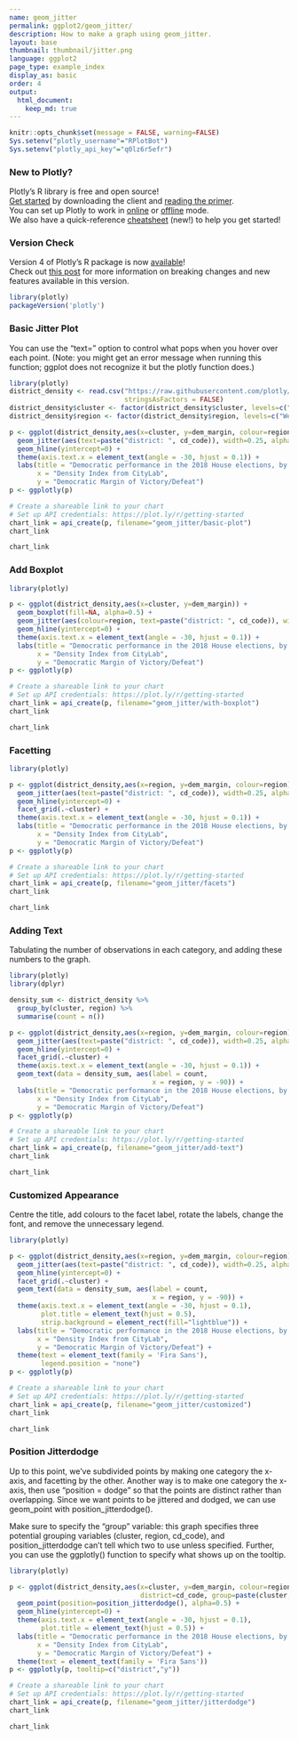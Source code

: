 ```yaml
---
name: geom_jitter
permalink: ggplot2/geom_jitter/
description: How to make a graph using geom_jitter.
layout: base
thumbnail: thumbnail/jitter.png
language: ggplot2
page_type: example_index
display_as: basic
order: 4
output:
  html_document:
    keep_md: true
---
```


```r
knitr::opts_chunk$set(message = FALSE, warning=FALSE)
Sys.setenv("plotly_username"="RPlotBot")
Sys.setenv("plotly_api_key"="q0lz6r5efr")
```

### New to Plotly?

Plotly's R library is free and open source!<br>
[Get started](https://plot.ly/r/getting-started/) by downloading the client and [reading the primer](https://plot.ly/r/getting-started/).<br>
You can set up Plotly to work in [online](https://plot.ly/r/getting-started/#hosting-graphs-in-your-online-plotly-account) or [offline](https://plot.ly/r/offline/) mode.<br>
We also have a quick-reference [cheatsheet](https://images.plot.ly/plotly-documentation/images/r_cheat_sheet.pdf) (new!) to help you get started!

### Version Check

Version 4 of Plotly's R package is now [available](https://plot.ly/r/getting-started/#installation)!<br>
Check out [this post](http://moderndata.plot.ly/upgrading-to-plotly-4-0-and-above/) for more information on breaking changes and new features available in this version.

```r
library(plotly)
packageVersion('plotly')
```

### Basic Jitter Plot
You can use the "text=" option to control what pops when you hover over each point. (Note: you might get an error message when running this function; ggplot does not recognize it but the plotly function does.)

```r
library(plotly)
district_density <- read.csv("https://raw.githubusercontent.com/plotly/datasets/master/district_density.csv",
                             stringsAsFactors = FALSE)
district_density$cluster <- factor(district_density$cluster, levels=c("Pure urban", "Urban-suburban mix", "Dense suburban", "Sparse suburban", "Rural-suburban mix", "Pure rural"))
district_density$region <- factor(district_density$region, levels=c("West", "South", "Midwest", "Northeast"))

p <- ggplot(district_density,aes(x=cluster, y=dem_margin, colour=region)) +
  geom_jitter(aes(text=paste("district: ", cd_code)), width=0.25, alpha=0.5, ) +
  geom_hline(yintercept=0) +
  theme(axis.text.x = element_text(angle = -30, hjust = 0.1)) +
  labs(title = "Democratic performance in the 2018 House elections, by region and density",
       x = "Density Index from CityLab",
       y = "Democratic Margin of Victory/Defeat")
p <- ggplotly(p)

# Create a shareable link to your chart
# Set up API credentials: https://plot.ly/r/getting-started
chart_link = api_create(p, filename="geom_jitter/basic-plot")
chart_link
```

```r
chart_link
```

### Add Boxplot

```r
library(plotly)

p <- ggplot(district_density,aes(x=cluster, y=dem_margin)) +
  geom_boxplot(fill=NA, alpha=0.5) +
  geom_jitter(aes(colour=region, text=paste("district: ", cd_code)), width=0.25, alpha=0.5) +
  geom_hline(yintercept=0) +
  theme(axis.text.x = element_text(angle = -30, hjust = 0.1)) +
  labs(title = "Democratic performance in the 2018 House elections, by region and density",
       x = "Density Index from CityLab",
       y = "Democratic Margin of Victory/Defeat")
p <- ggplotly(p)

# Create a shareable link to your chart
# Set up API credentials: https://plot.ly/r/getting-started
chart_link = api_create(p, filename="geom_jitter/with-boxplot")
chart_link
```

```r
chart_link
```

### Facetting

```r
library(plotly)

p <- ggplot(district_density,aes(x=region, y=dem_margin, colour=region)) +
  geom_jitter(aes(text=paste("district: ", cd_code)), width=0.25, alpha=0.5, ) +
  geom_hline(yintercept=0) +
  facet_grid(.~cluster) +
  theme(axis.text.x = element_text(angle = -30, hjust = 0.1)) +
  labs(title = "Democratic performance in the 2018 House elections, by region and density",
       x = "Density Index from CityLab",
       y = "Democratic Margin of Victory/Defeat")
p <- ggplotly(p)

# Create a shareable link to your chart
# Set up API credentials: https://plot.ly/r/getting-started
chart_link = api_create(p, filename="geom_jitter/facets")
chart_link
```

```r
chart_link
```

### Adding Text
Tabulating the number of observations in each category, and adding these numbers to the graph.

```r
library(plotly)
library(dplyr)

density_sum <- district_density %>%
  group_by(cluster, region) %>%
  summarise(count = n())

p <- ggplot(district_density,aes(x=region, y=dem_margin, colour=region)) +
  geom_jitter(aes(text=paste("district: ", cd_code)), width=0.25, alpha=0.5, ) +
  geom_hline(yintercept=0) +
  facet_grid(.~cluster) +
  theme(axis.text.x = element_text(angle = -30, hjust = 0.1)) +
  geom_text(data = density_sum, aes(label = count,
                                    x = region, y = -90)) +
  labs(title = "Democratic performance in the 2018 House elections, by region and density",
       x = "Density Index from CityLab",
       y = "Democratic Margin of Victory/Defeat")
p <- ggplotly(p)

# Create a shareable link to your chart
# Set up API credentials: https://plot.ly/r/getting-started
chart_link = api_create(p, filename="geom_jitter/add-text")
chart_link
```

```r
chart_link
```

### Customized Appearance
Centre the title, add colours to the facet label, rotate the labels, change the font, and remove the unnecessary legend.

```r
library(plotly)

p <- ggplot(district_density,aes(x=region, y=dem_margin, colour=region)) +
  geom_jitter(aes(text=paste("district: ", cd_code)), width=0.25, alpha=0.5, ) +
  geom_hline(yintercept=0) +
  facet_grid(.~cluster) +
  geom_text(data = density_sum, aes(label = count,
                                    x = region, y = -90)) +
  theme(axis.text.x = element_text(angle = -30, hjust = 0.1),
        plot.title = element_text(hjust = 0.5),
        strip.background = element_rect(fill="lightblue")) +
  labs(title = "Democratic performance in the 2018 House elections, by region and density",
       x = "Density Index from CityLab",
       y = "Democratic Margin of Victory/Defeat") +
  theme(text = element_text(family = 'Fira Sans'),
        legend.position = "none")
p <- ggplotly(p)

# Create a shareable link to your chart
# Set up API credentials: https://plot.ly/r/getting-started
chart_link = api_create(p, filename="geom_jitter/customized")
chart_link
```

```r
chart_link
```

### Position Jitterdodge
Up to this point, we've subdivided points by making one category the x-axis, and facetting by the other. Another way is to make one category the x-axis, then use "position = dodge" so that the points are distinct rather than overlapping. Since we want points to be jittered and dodged, we can use geom\_point with position\_jitterdodge().

Make sure to specify the "group" variable: this graph specifies three potential grouping variables (cluster, region, cd_code), and position\_jitterdodge can't tell which two to use unless specified. Further, you can use the ggplotly() function to specify what shows up on the tooltip.

```r
library(plotly)

p <- ggplot(district_density,aes(x=cluster, y=dem_margin, colour=region, 
                                 district=cd_code, group=paste(cluster, region))) +
  geom_point(position=position_jitterdodge(), alpha=0.5) +
  geom_hline(yintercept=0) +
  theme(axis.text.x = element_text(angle = -30, hjust = 0.1),
        plot.title = element_text(hjust = 0.5)) +
  labs(title = "Democratic performance in the 2018 House elections, by region and density",
       x = "Density Index from CityLab",
       y = "Democratic Margin of Victory/Defeat") +
  theme(text = element_text(family = 'Fira Sans'))
p <- ggplotly(p, tooltip=c("district","y"))

# Create a shareable link to your chart
# Set up API credentials: https://plot.ly/r/getting-started
chart_link = api_create(p, filename="geom_jitter/jitterdodge")
chart_link
```

```r
chart_link
```
